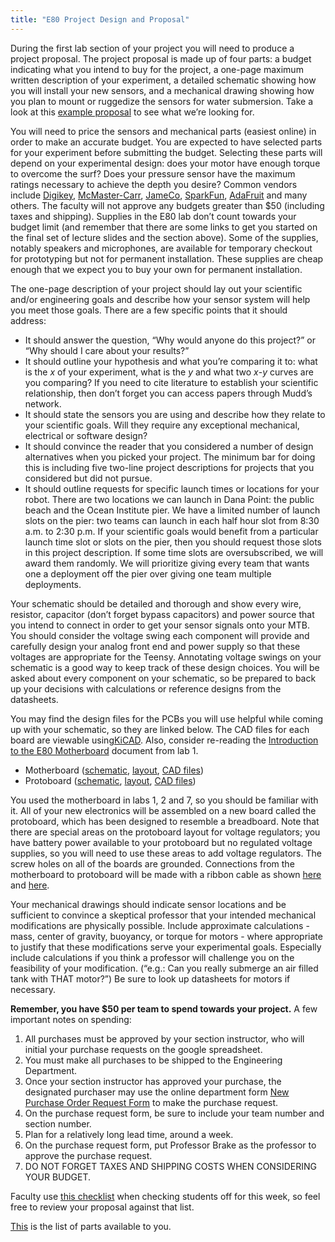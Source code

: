 ```yaml
---
title: "E80 Project Design and Proposal"
---
```


During the first lab section of your project you will need to produce a project proposal. The project proposal is made up of four parts: a budget indicating what you intend to buy for the project, a one-page maximum written description of your experiment, a detailed schematic showing how you will install your new sensors, and a mechanical drawing showing how you plan to mount or ruggedize the sensors for water submersion. Take a look at this [example proposal](https://drive.google.com/open?id=1MRynJcT4hXLgHcVIO9rsjBFQ6UUU_kM_) to see what we're looking for.

You will need to price the sensors and mechanical parts (easiest online) in order to make an accurate budget.
You are expected to have selected parts for your experiment before submitting the budget. 
Selecting these parts will depend on your experimental design: does your motor have enough torque to overcome the surf? 
Does your pressure sensor have the maximum ratings necessary to achieve the depth you desire? 
Common vendors include [Digikey](http://www.digikey.com/), [McMaster-Carr](https://www.mcmaster.com/), [JameCo](http://www.jameco.com/), [SparkFun](https://www.sparkfun.com/), [AdaFruit](https://www.adafruit.com/) and many others. 
The faculty will not approve any budgets greater than $50 (including taxes and shipping). Supplies in the E80 lab don't count towards your budget limit (and remember that there are some links to get you started on the final set of lecture slides and the section above). 
Some of the supplies, notably speakers and microphones, are available for temporary checkout for prototyping but not for permanent installation.
These supplies are cheap enough that we expect you to buy your own for permanent installation.

The one-page description of your project should lay out your scientific and/or engineering goals and describe how your sensor system will help you meet those goals.
There are a few specific points that it should address:


* It should answer the question, "Why would anyone do this project?" or "Why should I care about your results?"
* It should outline your hypothesis and what you're comparing it to: what is the _x_ of your experiment, what is the _y_ and what two _x_-_y_ curves are you comparing? If you need to cite literature to establish your scientific relationship, then don't forget you can access papers through Mudd's network.
* It should state the sensors you are using and describe how they relate to your scientific goals. Will they require any exceptional mechanical, electrical or software design?
* It should convince the reader that you considered a number of design alternatives when you picked your project. The minimum bar for doing this is including five two-line project descriptions for projects that you considered but did not pursue.
* It should outline requests for specific launch times or locations for your robot. There are two locations we can launch in Dana Point: the public beach and the Ocean Institute pier. We have a limited number of launch slots on the pier: two teams can launch in each half hour slot from 8:30 a.m. to 2:30 p.m. If your scientific goals would benefit from a particular launch time slot or slots on the pier, then you should request those slots in this project description. If some time slots are oversubscribed, we will award them randomly.  We will prioritize giving every team that wants one a deployment off the pier over giving one team multiple deployments.  

Your schematic should be detailed and thorough and show every wire, resistor, capacitor (don't forget bypass capacitors) and power source that you intend to connect in order to get your sensor signals onto your MTB.  You should consider the voltage swing each component will provide and carefully design your analog front end and power supply so that these voltages are appropriate for the Teensy. Annotating voltage swings on your schematic is a good way to keep track of these design choices. You will be asked about every component on your schematic, so be prepared to back up your decisions with calculations or reference designs from the datasheets.

You may find the design files for the PCBs you will use helpful while coming up with your schematic, so they are linked below. The CAD files for each board are viewable using[ KiCAD](http://kicad.org/). 
Also, consider re-reading the [Introduction to the E80 Motherboard](https://drive.google.com/file/d/18bMajGNwH1K2yHB1dQLZRx5eqrYiNQWA/view?usp=sharing) document from lab 1.


* Motherboard ([schematic](https://drive.google.com/file/d/1pk_mORYsxhedKjjqzhMrxj9H5ZVH3zqp/view?usp=sharing), [layout](https://drive.google.com/file/d/1pmm8xwpyAHAL5YvwMIQma4W8DuV-MP31/view?usp=sharing), [CAD files](https://drive.google.com/file/d/1pi9WNW7WoIx80xgb_0LWSUyA-LMfp94Z/view?usp=sharing))
* Protoboard ([schematic](https://drive.google.com/open?id=1pDpDoSiCln73AbEeGSCm-o7L3ETTjlG9), [layout](https://drive.google.com/open?id=1VT_N11I8Alo8cQPUag5moUuXnGed80gd), [CAD files](https://drive.google.com/open?id=1NZ2dgC0PsSTcEsx0r2AD4S_84Wv5dpuq))

You used the motherboard in labs 1, 2 and 7, so you should be familiar with it. All of your new electronics will be assembled on a new board called the protoboard, which has been designed to resemble a breadboard. Note that there are special areas on the protoboard layout for voltage regulators; you have battery power available to your protoboard but no regulated voltage supplies, so you will need to use these areas to add voltage regulators. The screw holes on all of the boards are grounded. Connections from the motherboard to protoboard will be made with a ribbon cable as shown [here](https://drive.google.com/open?id=1f263XprRhunVb96iLlj4cgUdvQr9Ukla) and [here](https://drive.google.com/open?id=1CA02afMMaOq7no6tP6REE3O2E691qiza).

Your mechanical drawings should indicate sensor locations and be sufficient to convince a skeptical professor that your intended mechanical modifications are physically possible. Include approximate calculations - mass, center of gravity, buoyancy, or torque for motors - where appropriate to justify that these modifications serve your experimental goals. Especially include calculations if you think a professor will challenge you on the feasibility of your modification. ("e.g.: Can you really submerge an air filled tank with THAT motor?") Be sure to look up datasheets for motors if necessary.

**Remember, you have $50 per team to spend towards your project.**
A few important notes on spending:

1. All purchases must be approved by your section instructor, who will initial your purchase requests on the google spreadsheet. 
2. You must make all purchases to be shipped to the Engineering Department.
3. Once your section instructor has approved your purchase, the designated purchaser may use the online department form [New Purchase Order Request Form](https://www.hmc.edu/engineering/current-student-information/department-forms/) to make the purchase request.
4. On the purchase request form, be sure to include your team number and section number.
5. Plan for a relatively long lead time, around a week.
6. On the purchase request form, put Professor Brake as the professor to approve the purchase request.
7. DO NOT FORGET TAXES AND SHIPPING COSTS WHEN CONSIDERING YOUR BUDGET.

Faculty use [this checklist](https://docs.google.com/document/d/1Mu6EBuRauOxylP87Po1xO1yij7hNZuAZ/edit?usp=share_link&ouid=105511935419108795487&rtpof=true&sd=true) when checking students off for this week, so feel free to review your proposal against that list.

[This](https://docs.google.com/document/d/1GFiMnHU6a3s1lfkIgrtkm0pdCMTTkv7l/edit?usp=share_link&ouid=105511935419108795487&rtpof=true&sd=trueBuRauOxylP87Po1xO1yij7hNZuAZ/edit?usp=share_link&ouid=105511935419108795487&rtpof=true&sd=true) is the list of parts available to you.

